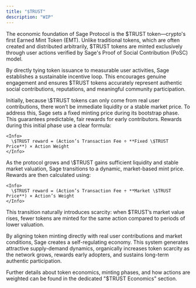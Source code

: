 ```yaml
---
title: "$TRUST"
description: "WIP"
---
```


The economic foundation of Sage Protocol is the \$TRUST token—crypto's first Earned Mint Token (EMT). Unlike traditional tokens, which are often created and distributed arbitrarily, \$TRUST tokens are minted exclusively through user actions verified by Sage's Proof of Social Contribution (PoSC) model.

By directly tying token issuance to measurable user activities, Sage establishes a sustainable incentive loop. This encourages genuine engagement and ensures \$TRUST tokens accurately represent authentic social contributions, reputations, and meaningful community participation.

<Steps>
  <Step title="Phase 1: Fixed $TRUST Price" iconType="regular">
    Initially, because \$TRUST tokens can only come from real user contributions, there won’t be immediate liquidity or a stable market price. To address this, Sage sets a fixed minting price during its bootstrap phase. This guarantees predictable, fair rewards for early contributors. Rewards during this initial phase use a clear formula:

    <Info>
      \$TRUST reward = (Action’s Transaction Fee ÷ **Fixed \$TRUST Price**) × Action Weight
    </Info>
  </Step>
  <Step title="Phase 2: Market-driven $TRUST Price">
    As the protocol grows and \$TRUST gains sufficient liquidity and stable market valuation, Sage transitions to a dynamic, market-based mint price. Rewards are then calculated using:

    <Info>
      \$TRUST reward = (Action’s Transaction Fee ÷ **Market \$TRUST Price**) × Action’s Weight
    </Info>
  </Step>
</Steps>

This transition naturally introduces scarcity: when \$TRUST’s market value rises, fewer tokens are minted for the same action compared to periods of lower valuation.

By aligning token minting directly with real user contributions and market conditions, Sage creates a self-regulating economy. This system generates attractive supply-demand dynamics, organically increases token scarcity as the network grows, rewards early adopters, and sustains long-term authentic participation.

Further details about token economics, minting phases, and how actions are weighted can be found in the dedicated "\$TRUST Economics" section.